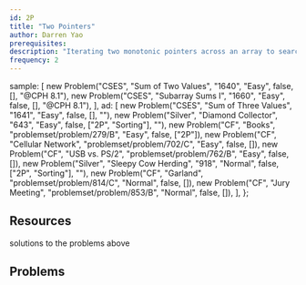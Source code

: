 ```yaml
---
id: 2P
title: "Two Pointers"
author: Darren Yao
prerequisites:
description: "Iterating two monotonic pointers across an array to search for a pair of indices satisfying some condition in linear time."
frequency: 2
---
```



  sample: [
    new Problem("CSES", "Sum of Two Values", "1640", "Easy", false, [], "@CPH 8.1"),
    new Problem("CSES", "Subarray Sums I", "1660", "Easy", false, [], "@CPH 8.1"),
  ],
  ad: [
    new Problem("CSES", "Sum of Three Values", "1641", "Easy", false, [], ""),
    new Problem("Silver", "Diamond Collector", "643", "Easy", false, ["2P", "Sorting"], ""),
    new Problem("CF", "Books", "problemset/problem/279/B", "Easy", false, ["2P"]),
    new Problem("CF", "Cellular Network", "problemset/problem/702/C", "Easy", false, []),
    new Problem("CF", "USB vs. PS/2", "problemset/problem/762/B", "Easy", false, []),
    new Problem("Silver", "Sleepy Cow Herding", "918", "Normal", false, ["2P", "Sorting"], ""),
    new Problem("CF", "Garland", "problemset/problem/814/C", "Normal", false, []),
    new Problem("CF", "Jury Meeting", "problemset/problem/853/B", "Normal", false, []),
  ],
};

<Problems problems={problems.sample} />

## Resources

<Resources>
  <Resource source="CPH" title="8.1 - Two Pointers" starred>solutions to the problems above</Resource>
  <Resource source="IUSACO" title="14.1 - Two Pointers"></Resource>
</Resources>

## Problems

<Problems problems={problems.ad} />